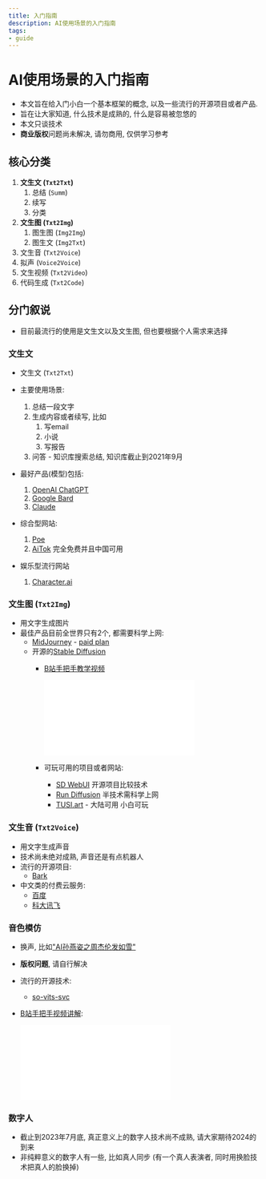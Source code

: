 ```yaml
---
title: 入门指南
description: AI使用场景的入门指南
tags:
- guide
---
```


# AI使用场景的入门指南

- 本文旨在给入门小白一个基本框架的概念, 以及一些流行的开源项目或者产品. 
- 旨在让大家知道, 什么技术是成熟的, 什么是容易被忽悠的
- 本文只谈技术
- **商业版权**问题尚未解决, 请勿商用, 仅供学习参考

## 核心分类

1. **文生文 (`Txt2Txt`)**
   1. 总结 (`Summ`)
   2. 续写
   3. 分类
2. **文生图 (`Txt2Img`)**
   1. 图生图 (`Img2Img`)
   2. 图生文 (`Img2Txt`)
3. 文生音 (`Txt2Voice`)
4. 拟声 (`Voice2Voice`)
5. 文生视频 (`Txt2Video`)
6. 代码生成 (`Txt2Code`)

## 分门叙说

- 目前最流行的使用是文生文以及文生图, 但也要根据个人需求来选择

### 文生文

- 文生文 (`Txt2Txt`)
  
- 主要使用场景:
  1. 总结一段文字
  2. 生成内容或者续写, 比如
     1. 写email
     2. 小说
     3. 写报告
  3. 问答 - 知识库搜索总结, 知识库截止到2021年9月
- 最好产品(模型)包括: 
  1. [OpenAI ChatGPT](https://ai.com/)
  2. [Google Bard](https://bard.google.com/)
  3. [Claude](https://console.anthropic.com/)
- 综合型网站:
  1. [Poe](https://poe.com/)
  2. [AiTok](https://chat.aitok.us/) 完全免费并且中国可用
- 娱乐型流行网站
  1. [Character.ai](https://beta.character.ai/)

### 文生图 (`Txt2Img`)

- 用文字生成图片
- 最佳产品目前全世界只有2个, 都需要科学上网:
  - [MidJourney](https://www.midjourney.com/app/) - [paid plan](https://www.midjourney.com/account/)
  - 开源的[Stable Diffusion](https://stablediffusionweb.com/)
    - [B站手把手教学视频](https://www.bilibili.com/video/BV1Fg4y1c7qy/?share_source=copy_web&vd_source=dbdcc51f213af12e5e8d90f615e6a93c)

      <iframe src="//player.bilibili.com/player.html?aid=826401952&bvid=BV1Fg4y1c7qy&cid=1139087062&page=1" scrolling="no" border="0" frameborder="no" framespacing="0" allowfullscreen="true"> </iframe>
    - 可玩可用的项目或者网站:
      - [SD WebUI](https://github.com/AUTOMATIC1111/stable-diffusion-webui) 开源项目比较技术
      - [Run Diffusion](https://app.rundiffusion.com?ref=web9ai15) 半技术需科学上网
      - [TUSI.art](https://tusi.art/) - 大陆可用 小白可玩

### 文生音 (`Txt2Voice`)

- 用文字生成声音
- 技术尚未绝对成熟, 声音还是有点机器人
- 流行的开源项目:
  - [Bark](https://github.com/suno-ai/bark)
- 中文类的付费云服务:
  - [百度](https://ai.baidu.com/tech/speech/tts)
  - [科大讯飞](https://www.xfyun.cn/services/online_tts)

### 音色模仿

- 换声, 比如["AI孙燕姿之周杰伦发如雪"](https://www.bilibili.com/video/BV1yv4y1H7wz/?share_source=copy_web&vd_source=dbdcc51f213af12e5e8d90f615e6a93c)
- **版权问题**, 请自行解决
- 流行的开源技术:
  - [so-vits-svc](https://github.com/voicepaw/so-vits-svc-fork)
- [B站手把手视频讲解](https://www.bilibili.com/video/BV1Cc411P7rs/?share_source=copy_web&vd_source=dbdcc51f213af12e5e8d90f615e6a93c):
  
  <iframe src="//player.bilibili.com/player.html?aid=271160091&bvid=BV1Cc411P7rs&cid=1131288245&page=1" scrolling="no" border="0" frameborder="yes" framespacing="0" allowfullscreen="true"> </iframe>

### 数字人

- 截止到2023年7月底, 真正意义上的数字人技术尚不成熟, 请大家期待2024的到来
- 非纯粹意义的数字人有一些, 比如真人同步 (有一个真人表演者, 同时用换脸技术把真人的脸换掉)